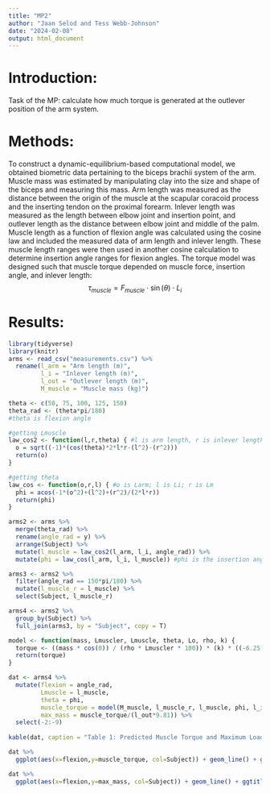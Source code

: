 ```yaml
---
title: "MP2"
author: "Jaan Selod and Tess Webb-Johnson"
date: "2024-02-08"
output: html_document
---
```

# Introduction:

Task of the MP: calculate how much torque is generated at the outlever position of the arm system.

# Methods:

To construct a dynamic-equilibrium-based computational model, we obtained biometric data pertaining to the biceps brachii system of the arm. Muscle mass was estimated by manipulating clay into the size and shape of the biceps and measuring this mass. Arm length was measured as the distance between the origin of the muscle at the scapular coracoid process and the inserting tendon on the proximal forearm. Inlever length was measured as the length between elbow joint and insertion point, and outlever length as the distance between elbow joint and middle of the palm. 
Muscle length as a function of flexion angle was calculated using the cosine law and included the measured data of arm length and inlever length. These muscle length ranges were then used in another cosine calculation to determine insertion angle ranges for flexion angles.
The torque model was designed such that muscle torque depended on muscle force, insertion angle, and inlever length:
$$
\tau_{muscle} = F_{muscle}\cdot\sin(\theta)\cdot L_i
$$

# Results:
```r
library(tidyverse)
library(knitr)
arms <- read_csv("measurements.csv") %>%
  rename(l_arm = "Arm length (m)",
         l_i = "Inlever length (m)",
         l_out = "Outlever length (m)",
         M_muscle = "Muscle mass (kg)")
```

```r
theta <- c(50, 75, 100, 125, 150)
theta_rad <- (theta*pi/180)
#theta is flexion angle
```

```r
#getting Lmuscle
law_cos2 <- function(l,r,theta) { #l is arm length, r is inlever length (elbow to tendon)
  o = sqrt((-1)*(cos(theta)*2*l*r-(l^2)-(r^2)))
  return(o)
}

#getting theta
law_cos <- function(o,r,l) { #o is Larm; l is Li; r is Lm
  phi = acos(-1*(o^2)+(l^2)+(r^2)/(2*l*r))
  return(phi)
}

arms2 <- arms %>%
  merge(theta_rad) %>%
  rename(angle_rad = y) %>%
  arrange(Subject) %>%
  mutate(l_muscle = law_cos2(l_arm, l_i, angle_rad)) %>%
  mutate(phi = law_cos(l_arm, l_i, l_muscle)) #phi is the insertion angle!
```

```r
arms3 <- arms2 %>%
  filter(angle_rad == 150*pi/180) %>%
  mutate(l_muscle_r = l_muscle) %>%
  select(Subject, l_muscle_r)

arms4 <- arms2 %>%
  group_by(Subject) %>%
  full_join(arms3, by = "Subject", copy = T)
```

```r
model <- function(mass, Lmuscler, Lmuscle, theta, Lo, rho, k) {
  torque <- ((mass * cos(0)) / (rho * Lmuscler * 100)) * (k) * ((-6.25 * (Lmuscle * 100 / (Lmuscler * 0.8 * 100))^2) + (12.5 * ((Lmuscle * 100) / (Lmuscler * 0.8 * 100))) - 5.25) * sin(theta) * Lo
  return(torque)
}

dat <- arms4 %>%
  mutate(flexion = angle_rad,
         Lmuscle = l_muscle,
         theta = phi,
         muscle_torque = model(M_muscle, l_muscle_r, l_muscle, phi, l_i, 0.00105, 80),
         max_mass = muscle_torque/(l_out*9.81)) %>%
  select(-2:-9)
  
kable(dat, caption = "Table 1: Predicted Muscle Torque and Maximum Load", padding = 5)
```

```r
dat %>%
  ggplot(aes(x=flexion,y=muscle_torque, col=Subject)) + geom_line() + ggtitle("Figure 1: Predicted Muscle Torque as a Function of Flexion Angle")

dat %>%
  ggplot(aes(x=flexion,y=max_mass, col=Subject)) + geom_line() + ggtitle("Figure 2: Predicted Maximum Load as a Function of Flexion Angle")
```

